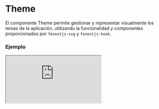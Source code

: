 # Theme

El componente Theme permite gestionar y representar visualmente los temas de la aplicación, utilizando la funcionalidad y componentes proporcionados por `fenextjs-svg` y `fenextjs-hook`.


### Ejemplo

<Iframe
  minHeightIframe="30dvh"
  src="https://fenextjs-component-storybook.vercel.app/iframe.html?args=&id=theme-theme--index&viewMode=story"
/>

### Importacion

Para importar el componente Theme, se puede hacer desde fenextjs

```tsx copy
import { Theme } from "fenextjs";
```

### Parametros

| Parametro     | Tipo   | Requerido | Default | Descripcion                                               |
| ------------- | ------ | --------- | ------- | --------------------------------------------------------- |
| className     | string | no        | ''      | Clase CSS para personalizar el contenedor del componente. |
| classNameItem | string | no        | ''      | Clase CSS para los elementos dentro del componente.       |

### Storybook

Para ver el storybook del componente lo puede hacer con este [link](https://fenextjs-component-storybook.vercel.app/?path=/story/theme-theme--index)

### Usos

- Básico

```tsx copy
<Theme />
```

- Con clases personalizadas

```tsx copy
<Theme className="custom-theme" classNameItem="custom-theme-item" />
```

